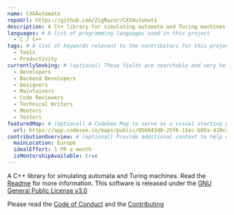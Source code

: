 ```yaml
---
name: CXXAutomata
repoUrl: https://github.com/ZigRazor/CXXAutomata
description: A C++ library for simulating automata and Turing machines
languages: # A list of programming languages used in this project
  - C / C++
tags: # A list of keywords relevant to the contributors for this project
  - Tools
  - Productivity
currentlySeeking: # (optional) These fields are searchable and very helpful for contributors to match well with your project
  - Developers
  - Backend Developers
  - Designers
  - Maintainers
  - Code Reviewers
  - Technical Writers
  - Mentors
  - Testers
featuredMap: # (optional) A CodeSee Map to serve as a visual starting point for contributors
  url: https://app.codesee.io/maps/public/056943d0-25f6-11ec-b05a-410c40d81c25
contributionOverview: # (optional) Provide additional context to help contributors match well with your project
  mainLocation: Europe
  idealEffort: 1 PR a month
  isMentorshipAvailable: true
---
```


<!-- Divide your content into sections using our handy shortcodes. Each section is optional -->

<Overview>

A C++ library for simulating automata and Turing machines.
Read the [Readme](https://github.com/ZigRazor/CXXAutomata/blob/main/README.md) for more information.
This software is released under the [GNU General Public License v3.0](https://github.com/ZigRazor/CXXAutomata/blob/main/LICENSE)

</Overview>

<Contributing>

Please read the [Code of Conduct](https://github.com/ZigRazor/CXXAutomata/blob/main/CODE_OF_CONDUCT.md) and the [Contributing](https://github.com/ZigRazor/CXXAutomata/blob/main/CONTRIBUTING.md)

</Contributing>
